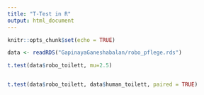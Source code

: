 ```yaml
---
title: "T-Test in R"
output: html_document
---
```


```r
knitr::opts_chunk$set(echo = TRUE)
```



```r
data <- readRDS("GapinayaGaneshabalan/robo_pflege.rds") 

t.test(data$robo_toilett, mu=2.5) 


t.test(data$robo_toilett, data$human_toilett, paired = TRUE)
```

